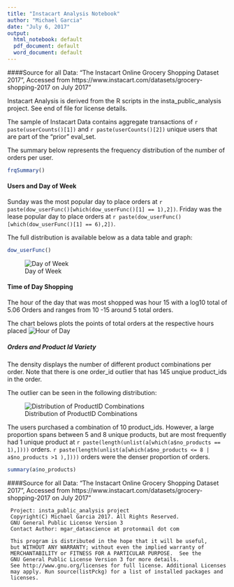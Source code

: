 ```yaml
---
title: "Instacart Analysis Notebook"
author: "Michael Garcia"
date: "July 6, 2017"
output:
  html_notebook: default
  pdf_document: default
  word_document: default
---
```

####Source for all Data:
"The Instacart Online Grocery Shopping Dataset 2017”, Accessed from https://www.instacart.com/datasets/grocery-shopping-2017 on July 2017"


Instacart Analysis is derived from the R scripts in the insta_public_analysis project. See end of file for license details.



The sample of Instacart Data contains aggregate transactions of `r paste(userCounts()[1])` and  `r paste(userCounts()[2])` unique users that are part of the "prior" eval_set. 

The summary below represents the frequency distribution of the number of orders per user.
```r
frqSummary()
```


#### Users and Day of Week 

Sunday was the most popular day to place orders at `r paste(dow_userFunc()[which(dow_userFunc()[1] == 1),2])`.
Friday was the lease popular day to place orders at `r paste(dow_userFunc()[which(dow_userFunc()[1] == 6),2])`.


The full distribution is available below as a data table and graph:
```r
dow_userFunc()
```

![Day of Week](dow_userPlot.png)

#### Time of Day Shopping
The hour of the day that was most shopped was hour 15 with a log10 total of 5.06 Orders and ranges from 10 -15 around 5 total orders.

The chart belows plots the points of total orders at the respective hours placed
![Hour of Day](time_usersPlot.png)




##### Orders and Product Id Variety
The density displays the number of different product combinations per order. Note that there is one order_id outlier that
has 145 unqiue product_ids in the order.

The outlier can be seen in the following distribution:

![Distribution of ProductID Combinations](prodcombinations.png)

The users purchased a combination of 10 product_ids. However, a large proportion spans between 5 and 8 unique products, but are most frequently had 1  unique product at `r paste(length(unlist(a[which(a$no_products == 1),])))` orders. `r paste(length(unlist(a[which(a$no_products <= 8 | a$no_products >1 ),])))` orders were the denser proportion of orders. 

```r
summary(a$no_products)
``` 

####Source for all Data:
"The Instacart Online Grocery Shopping Dataset 2017”, Accessed from https://www.instacart.com/datasets/grocery-shopping-2017 on July 2017"

     Project: insta_public_analysis project
     Copyright(C) Michael Garcia 2017. All Rights Reserved.
     GNU General Public License Version 3
     Contact Author: mgar_datascience at protonmail dot com     
                                                                                 
     This program is distributed in the hope that it will be useful,             
     but WITHOUT ANY WARRANTY; without even the implied warranty of              
     MERCHANTABILITY or FITNESS FOR A PARTICULAR PURPOSE.  See the               
     GNU General Public License Version 3 for more details.                      
     See http://www.gnu.org/licenses for full license. Additional Licenses 
     may apply. Run source(listPckg) for a list of installed packages and
     licenses.



